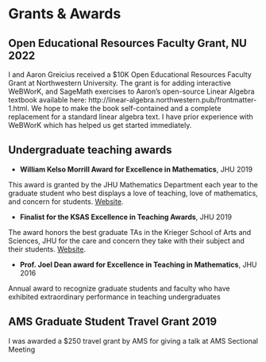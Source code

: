 # Grants \& Awards

## Open Educational Resources Faculty Grant, NU 2022

I and Aaron Greicius received a $10K Open Educational Resources Faculty Grant at Northwestern University.
The grant is for adding interactive WeBWorK, and SageMath exercises to Aaron's open-source Linear Algebra textbook available here: http://linear-algebra.northwestern.pub/frontmatter-1.html.
We hope to make the book self-contained and a complete replacement for a standard linear algebra text.
I have prior experience with WeBWorK which has helped us get started immediately.

## Undergraduate teaching awards

- **William Kelso Morrill Award for Excellence in Mathematics**, JHU 2019

This award is granted by the JHU Mathematics Department each year to the graduate student who best displays a love of teaching, love of mathematics, and concern for students.
[Website](https://sites.krieger.jhu.edu/math-intranet/for-graduate-students/graduate-awards/).


- **Finalist for the KSAS Excellence in Teaching Awards**, JHU 2019

The award honors the best graduate TAs in the Krieger School of Arts and Sciences, JHU for the care and concern they take with their subject and their students.
[Website](https://krieger.jhu.edu/teaching-award/).

- **Prof. Joel Dean award for Excellence in Teaching in Mathematics**, JHU 2016

Annual award to recognize graduate students and faculty who have exhibited extraordinary performance in teaching undergraduates

## AMS Graduate Student Travel Grant 2019

I was awarded a $250 travel grant by AMS for giving a talk at AMS Sectional Meeting

